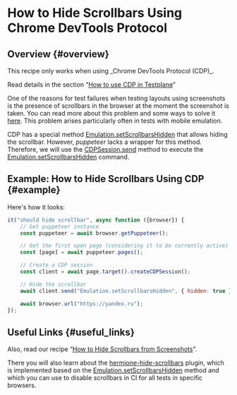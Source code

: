 
# How to Hide Scrollbars Using Chrome DevTools Protocol

## Overview {#overview}

<Admonition type="warning">
This recipe only works when using _Chrome DevTools Protocol (CDP)_.

Read details in the section “[How to use CDP in Testplane][how-to-use-cdp]”

</Admonition>

One of the reasons for test failures when testing layouts using screenshots is the presence of scrollbars in the browser at the moment the screenshot is taken. You can read more about this problem and some ways to solve it [here](../how-to-hide-scrollbars). This problem arises particularly often in tests with mobile emulation.

CDP has a special method [Emulation.setScrollbarsHidden][set-scrollbars-hidden] that allows hiding the scrollbar. However, _puppeteer_ lacks a wrapper for this method. Therefore, we will use the [CDPSession.send][cdp-session-send] method to execute the [Emulation.setScrollbarsHidden][set-scrollbars-hidden] command.

## Example: How to Hide Scrollbars Using CDP {#example}

Here's how it looks:

```javascript
it("should hide scrollbar", async function ({browser}) {
    // Get puppeteer instance
    const puppeteer = await browser.getPuppeteer();

    // Get the first open page (considering it to be currently active)
    const [page] = await puppeteer.pages();

    // Create a CDP session
    const client = await page.target().createCDPSession();

    // Hide the scrollbar
    await client.send("Emulation.setScrollbarsHidden", { hidden: true });

    await browser.url("https://yandex.ru");
});
```

## Useful Links {#useful_links}

Also, read our recipe “[How to Hide Scrollbars from Screenshots](../how-to-hide-scrollbars)”.

There you will also learn about the [hermione-hide-scrollbars](../../plugins/hermione-hide-scrollbars) plugin, which is implemented based on the [Emulation.setScrollbarsHidden][set-scrollbars-hidden] method and which you can use to disable scrollbars in CI for all tests in specific browsers.

[how-to-use-cdp]: ../how-to-use-cdp
[set-scrollbars-hidden]: https://chromedevtools.github.io/devtools-protocol/tot/Emulation/#method-setScrollbarsHidden
[cdp-session-send]: https://pptr.dev/next/api/puppeteer.cdpsession.send

